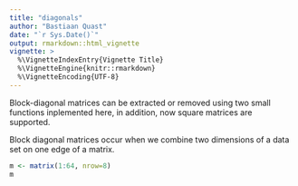 ```yaml
---
title: "diagonals"
author: "Bastiaan Quast"
date: "`r Sys.Date()`"
output: rmarkdown::html_vignette
vignette: >
  %\VignetteIndexEntry{Vignette Title}
  %\VignetteEngine{knitr::rmarkdown}
  %\VignetteEncoding{UTF-8}
---
```


Block-diagonal matrices can be extracted or removed using two small functions inplemented here, in addition, now square matrices are supported.

Block diagonal matrices occur when we combine two dimensions of a data set on one edge of a matrix.

```r
m <- matrix(1:64, nrow=8)
m
```

